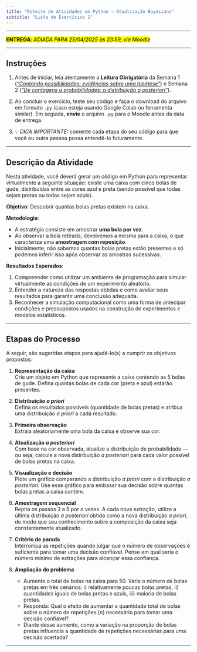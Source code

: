 ```yaml
---
title: "Roteiro de Atividades em Python — Atualização Bayesiana"
subtitle: "Lista de Exercícios 1"
---
```


---

<mark>**ENTREGA**: *ADIADA PARA 25/04/2025 às 23:59, via Moodle*</mark>

---

## Instruções

1. Antes de iniciar, leia atentamente a **Leitura Obrigatória** da Semana 1 ([*"Contando possibilidades: evidências sobre uma hipótese"*](https://fcopf.github.io/MEAD/conteudo/probabilidade_inferencia/intro-bayes-counting.html){target="_blank"}) e Semana 2 ([*"De contagens a probabilidades: a distribuição a posteriori"*](https://fcopf.github.io/MEAD/conteudo/probabilidade_inferencia/intro-bayes-distr-prob.html){target="_blank"}).

2. Ao concluir o exercício, teste seu código e faça o download do arquivo em formato `.py` (caso esteja usando Google Colab ou ferramenta similar). Em seguida, **envie** o arquivo `.py` para o Moodle antes da data de entrega.

3. 💡 *DICA IMPORTANTE:* comente cada etapa do seu código para que você ou outra pessoa possa entendê-lo futuramente.

---

## Descrição da Atividade

Nesta atividade, você deverá gerar um código em Python para representar virtualmente a seguinte situação: existe uma caixa com cinco bolas de gude, distribuídas entre as cores azul e preta (sendo possível que todas sejam pretas ou todas sejam azuis). 

**Objetivo**: Descobrir quantas bolas pretas existem na caixa.

**Metodologia**:

- A estratégia consiste em amostrar **uma bola por vez**. 
- Ao observar a bola retirada, devolvemos a mesma para a caixa, o que caracteriza uma **amostragem com reposição**. 
- Inicialmente, não sabemos quantas bolas pretas estão presentes e só podemos inferir isso após observar as amostras sucessivas.

**Resultados Esperados**:

1. Compreender como utilizar um ambiente de programação para simular virtualmente as condições de um experimento aleatório.
2. Entender a natureza das respostas obtidas e como avaliar seus resultados para garantir uma conclusão adequada.
3. Reconhecer a simulação computacional como uma forma de antecipar condições e pressupostos usados na construção de experimentos e modelos estatísticos.

---

## Etapas do Processo

A seguir, são sugeridas etapas para ajudá-lo(a) a cumprir os objetivos propostos:

1. **Representação da caixa**  
   Crie um objeto em Python que represente a caixa contendo as 5 bolas de gude. Defina quantas bolas de cada cor (preta e azul) estarão presentes.

2. **Distribuição *a priori***  
   Defina os resultados possíveis (quantidade de bolas pretas) e atribua uma distribuição *a priori* a cada resultado.

3. **Primeira observação**  
   Extraia aleatoriamente uma bola da caixa e observe sua cor.

4. **Atualização *a posteriori***  
   Com base na cor observada, atualize a distribuição de probabilidade — ou seja, calcule a nova distribuição *a posteriori* para cada valor possível de bolas pretas na caixa.

5. **Visualização e decisão**  
   Plote um gráfico comparando a distribuição *a priori* com a distribuição *a posteriori*. Use esse gráfico para embasar sua decisão sobre quantas bolas pretas a caixa contém.

6. **Amostragem sequencial**  
   Repita os passos 3 a 5 por *n* vezes. A cada nova extração, utilize a última distribuição *a posteriori* obtida como a nova distribuição *a priori*, de modo que seu conhecimento sobre a composição da caixa seja constantemente atualizado.

7. **Critério de parada**  
   Interrompa as repetições quando julgar que o número de observações é suficiente para tomar uma decisão confiável. Pense em qual seria o número mínimo de extrações para alcançar essa confiança.

8. **Ampliação do problema**  
   - Aumente o total de bolas na caixa para 50. Varie o número de bolas pretas em três cenários: i) relativamente poucas bolas pretas, ii) quantidades iguais de bolas pretas e azuis, iii) maioria de bolas pretas.  
   - Responda: Qual o efeito de aumentar a quantidade total de bolas sobre o número de repetições (*n*) necessário para tomar uma decisão confiável?  
   - Diante desse aumento, como a variação na proporção de bolas pretas influencia a quantidade de repetições necessárias para uma decisão acertada?

---
